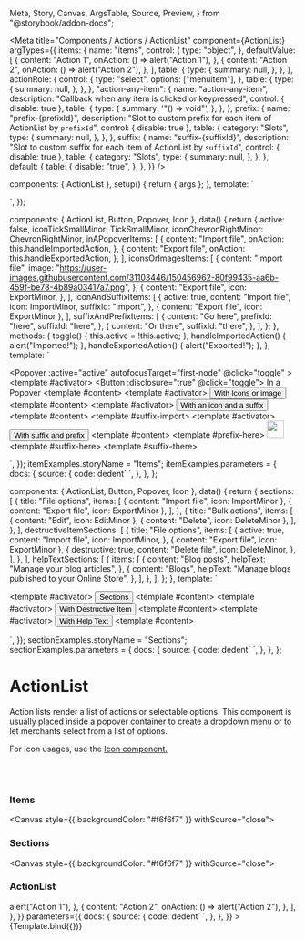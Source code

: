   Meta,
  Story,
  Canvas,
  ArgsTable,
  Source,
  Preview,
} from "@storybook/addon-docs";


<Meta
  title="Components / Actions / ActionList"
  component={ActionList}
  argTypes={{
    items: {
      name: "items",
      control: {
        type: "object",
      },
      defaultValue: [
        {
          content: "Action 1",
          onAction: () => alert("Action 1"),
        },
        {
          content: "Action 2",
          onAction: () => alert("Action 2"),
        },
      ],
      table: {
        type: {
          summary: null,
        },
      },
    },
    actionRole: {
      control: {
        type: "select",
        options: ["menuitem"],
      },
      table: {
        type: {
          summary: null,
        },
      },
    },
    "action-any-item": {
      name: "action-any-item",
      description: "Callback when any item is clicked or keypressed",
      control: { disable: true },
      table: {
        type: {
          summary: '"() => void"',
        },
      },
    },
    prefix: {
      name: "prefix-{prefixId}",
      description:
        "Slot to custom prefix for each item of ActionList by `prefixId`",
      control: { disable: true },
      table: {
        category: "Slots",
        type: {
          summary: null,
        },
      },
    },
    suffix: {
      name: "suffix-{suffixId}",
      description:
        "Slot to custom suffix for each item of ActionList by `suffixId`",
      control: { disable: true },
      table: {
        category: "Slots",
        type: {
          summary: null,
        },
      },
    },
    default: {
      table: {
        disable: "true",
      },
    },
  }}
/>

  components: { ActionList },
  setup() {
    return { args };
  },
  template: `<div :style="{width: '200px', background: '#fff'}" data-style="{width: '200px', background: '#fff'}">
    <ActionList v-bind="args"></ActionList>
  </div>`,
});

  components: { ActionList, Button, Popover, Icon },
  data() {
    return {
      active: false,
      iconTickSmallMinor: TickSmallMinor,
      iconChevronRightMinor: ChevronRightMinor,
      inAPopoverItems: [
        {
          content: "Import file",
          onAction: this.handleImportedAction,
        },
        {
          content: "Export file",
          onAction: this.handleExportedAction,
        },
      ],
      iconsOrImagesItems: [
        {
          content: "Import file",
          image:
            "https://user-images.githubusercontent.com/31103446/150456962-80f99435-aa6b-459f-be78-4b89a03417a7.png",
        },
        {
          content: "Export file",
          icon: ExportMinor,
        },
      ],
      iconAndSuffixItems: [
        {
          active: true,
          content: "Import file",
          icon: ImportMinor,
          suffixId: "import",
        },
        { content: "Export file", icon: ExportMinor },
      ],
      suffixAndPrefixItems: [
        {
          content: "Go here",
          prefixId: "here",
          suffixId: "here",
        },
        {
          content: "Or there",
          suffixId: "there",
        },
      ],
    };
  },
  methods: {
    toggle() {
      this.active = !this.active;
    },
    handleImportedAction() {
      alert("Imported!");
    },
    handleExportedAction() {
      alert("Exported!");
    },
  },
  template: ` <div :style="{display: 'flex', flexDirection: 'row', gap: '40px', justifyContent: 'center'}">
    <Popover
      :active="active"
      autofocusTarget="first-node"
      @click="toggle"
    >
      <template #activator>
        <Button :disclosure="true" @click="toggle">
          In a Popover
        </Button>
      </template>
      <template #content>
        <ActionList :items="inAPopoverItems"/>
      </template>
    </Popover>
    <Popover active>
      <template #activator>
        <Button :disclosure="true"> With Icons or image </Button>
      </template>
      <template #content>
        <ActionList :items="iconsOrImagesItems"/>
      </template>
    </Popover>
    <Popover active>
      <template #activator>
        <Button :disclosure="true"> With an icon and a suffix </Button>
      </template>
      <template #content>
        <ActionList :items="iconAndSuffixItems">
          <template #suffix-import>
            <Icon :source="iconTickSmallMinor" />
          </template>
        </ActionList>
      </template>
    </Popover>
    <Popover active>
      <template #activator>
        <Button :disclosure="true"> With suffix and prefix </Button>
      </template>
      <template #content>
        <ActionList :items="suffixAndPrefixItems">
          <template #prefix-here>
            <img width="30" height="30" src="https://user-images.githubusercontent.com/31103446/150456962-80f99435-aa6b-459f-be78-4b89a03417a7.png"/>
          </template>
          <template #suffix-here>
            <Icon :source="iconChevronRightMinor" />
          </template>
          <template #suffix-there>
            <Icon :source="iconChevronRightMinor" />
          </template>
        </ActionList>
      </template>
    </Popover>
  </div>`,
});
itemExamples.storyName = "Items";
itemExamples.parameters = {
  docs: {
    source: {
      code: dedent`
        <template>
          <Popover
            :active="active"
            autofocusTarget="first-node"
            @click="toggle"
          >
            <template #activator>
              <Button :disclosure="true" @click="toggle">
                In a Popover
              </Button>
            </template>
            <template #content>
              <ActionList :items="inAPopoverItems"/>
            </template>
          </Popover>
          <Popover active>
            <template #activator>
              <Button :disclosure="true"> With Icons or image </Button>
            </template>
            <template #content>
              <ActionList :items="iconsOrImagesItems"/>
            </template>
          </Popover>
          <Popover active>
            <template #activator>
              <Button :disclosure="true"> With an icon and a suffix </Button>
            </template>
            <template #content>
              <ActionList :items="iconAndSuffixItems">
                <template #suffix-import>
                  <Icon :source="iconTickSmallMinor" />
                </template>
              </ActionList>
            </template>
          </Popover>
          <Popover active>
            <template #activator>
              <Button :disclosure="true"> With suffix and prefix </Button>
            </template>
            <template #content>
              <ActionList :items="suffixAndPrefixItems">
                <template #prefix-here>
                  <img width="30" height="30" src="https://user-images.githubusercontent.com/31103446/150456962-80f99435-aa6b-459f-be78-4b89a03417a7.png"/>
                </template>
                <template #suffix-here>
                  <Icon :source="iconChevronRightMinor" />
                </template>
                <template #suffix-there>
                  <Icon :source="iconChevronRightMinor" />
                </template>
              </ActionList>
            </template>
          </Popover>
        </template>
        <script>
          components: { ActionList, Button, Popover, Icon },
          data() {
            return {
              active: false,
              iconTickSmallMinor: TickSmallMinor,
              iconChevronRightMinor: ChevronRightMinor,
              inAPopoverItems: [
                {
                  content: "Import file",
                  onAction: this.handleImportedAction,
                },
                {
                  content: "Export file",
                  onAction: this.handleExportedAction,
                },
              ],
              iconsOrImagesItems: [
                {
                  content: "Import file",
                  image:
                    "https://user-images.githubusercontent.com/31103446/150456962-80f99435-aa6b-459f-be78-4b89a03417a7.png",
                },
                {
                  content: "Export file",
                  icon: ExportMinor,
                },
              ],
              iconAndSuffixItems: [
                {
                  active: true,
                  content: "Import file",
                  icon: ImportMinor,
                  suffixId: "import",
                },
                { content: "Export file", icon: ExportMinor },
              ],
              suffixAndPrefixItems: [
                {
                  content: "Go here",
                  prefixId: "here",
                  suffixId: "here",
                },
                {
                  content: "Or there",
                  suffixId: "there",
                },
              ],
            };
          },
          methods: {
            toggle() {
              this.active = !this.active;
            },
            handleImportedAction() {
              alert("Imported!");
            },
            handleExportedAction() {
              alert("Exported!");
            },
          },
        </script>
        `,
    },
  },
};

  components: { ActionList, Button, Popover, Icon },
  data() {
    return {
      sections: [
        {
          title: "File options",
          items: [
            { content: "Import file", icon: ImportMinor },
            { content: "Export file", icon: ExportMinor },
          ],
        },
        {
          title: "Bulk actions",
          items: [
            { content: "Edit", icon: EditMinor },
            { content: "Delete", icon: DeleteMinor },
          ],
        },
      ],
      destructiveItemSections: [
        {
          title: "File options",
          items: [
            {
              active: true,
              content: "Import file",
              icon: ImportMinor,
            },
            { content: "Export file", icon: ExportMinor },
            {
              destructive: true,
              content: "Delete file",
              icon: DeleteMinor,
            },
          ],
        },
      ],
      helpTextSections: [
        {
          items: [
            {
              content: "Blog posts",
              helpText: "Manage your blog articles",
            },
            {
              content: "Blogs",
              helpText: "Manage blogs published to your Online Store",
            },
          ],
        },
      ],
    };
  },
  template: ` <div :style="{display: 'flex', flexDirection: 'row', gap: '120px', justifyContent: 'center'}">
    <Popover active>
      <template #activator>
        <Button :disclosure="true"> Sections </Button>
      </template>
      <template #content>
        <ActionList :sections="sections" />
      </template>
    </Popover>
    <Popover active>
      <template #activator>
        <Button :disclosure="true"> With Destructive Item </Button>
      </template>
      <template #content>
        <ActionList :sections="destructiveItemSections"/>
      </template>
    </Popover>
    <Popover active>
      <template #activator>
        <Button slot="activator" :disclosure="true"> With Help Text </Button>
      </template>
      <template #content>
        <ActionList :sections="helpTextSections"/>
      </template>
    </Popover>
  </div>`,
});
sectionExamples.storyName = "Sections";
sectionExamples.parameters = {
  docs: {
    source: {
      code: dedent`
        <template>
          <Popover active>
            <template #activator>
              <Button :disclosure="true"> Sections </Button>
            </template>
            <template #content>
              <ActionList :sections="sections" />
            </template>
          </Popover>
          <Popover active>
            <template #activator>
              <Button :disclosure="true"> With Destructive Item </Button>
            </template>
            <template #content>
              <ActionList :sections="destructiveItemSections"/>
            </template>
          </Popover>
          <Popover active>
            <template #activator>
              <Button slot="activator" :disclosure="true"> With Help Text </Button>
            </template>
            <template #content>
              <ActionList :sections="helpTextSections"/>
            </template>
          </Popover>
        </template>
        <script>
          data() {
            return {
              sections: [
                {
                  title: 'File options',
                  items: [
                    {content: 'Import file', icon: ImportMinor},
                    {content: 'Export file', icon: ExportMinor},
                  ],
                },
                {
                  title: 'Bulk actions',
                  items: [
                    {content: 'Edit', icon: EditMinor},
                    {content: 'Delete', icon: DeleteMinor},
                  ],
                },
              ],
              destructiveItemSections: [
                {
                  title: 'File options',
                  items: [
                    {
                      active: true,
                      content: 'Import file',
                      icon: ImportMinor,
                    },
                    {content: 'Export file', icon: ExportMinor},
                    {
                      destructive: true,
                      content: 'Delete file',
                      icon: DeleteMinor,
                    },
                  ],
                },
              ],
              helpTextSections: [
                {
                  items: [
                    {
                      content: 'Blog posts',
                      helpText: 'Manage your blog articles',
                    },
                    {
                      content: 'Blogs',
                      helpText: 'Manage blogs published to your Online Store',
                    },
                  ],
                },
              ],
            }
          },
        </script>
        `,
    },
  },
};

# ActionList

Action lists render a list of actions or selectable options. This component is usually placed inside a popover container to create a dropdown menu or to let merchants select from a list of options.

For Icon usages, use the [Icon component.](/docs/components-images-and-icons-icon--icon)

<br />
<br />

### Items

<Canvas style={{ backgroundColor: "#f6f6f7" }} withSource="close">
  <Story story={itemExamples} height="250px" inline={false} />
</Canvas>

### Sections

<Canvas style={{ backgroundColor: "#f6f6f7" }} withSource="close">
  <Story story={sectionExamples} height="300px" inline={false} />
</Canvas>

### ActionList

<Canvas>
  <Story
    name="ActionList"
    height="40px"
    args={{
      default: {
        items: [
          {
            content: "Action 1",
            onAction: () => alert("Action 1"),
          },
          {
            content: "Action 2",
            onAction: () => alert("Action 2"),
          },
        ],
      },
    }}
    parameters={{
      docs: {
        source: {
          code: dedent`
            <ActionList v-bind="props"></ActionList>
          `,
        },
      },
    }}
  >
    {Template.bind({})}
  </Story>
</Canvas>

<ArgsTable story="ActionList" />

